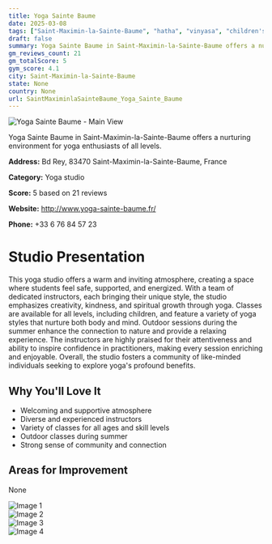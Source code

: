 ```yaml
---
title: Yoga Sainte Baume
date: 2025-03-08
tags: ["Saint-Maximin-la-Sainte-Baume", "hatha", "vinyasa", "children's yoga", "welcoming", "community", "Saint-Maximin-la-Sainte-Baume"]  
draft: false
summary: Yoga Sainte Baume in Saint-Maximin-la-Sainte-Baume offers a nurturing environment for yoga enthusiasts of all levels.
gm_reviews_count: 21
gm_totalScore: 5
gym_score: 4.1
city: Saint-Maximin-la-Sainte-Baume
state: None
country: None
url: SaintMaximinlaSainteBaume_Yoga_Sainte_Baume
---
```


<div className="aspect-[16/9] relative my-8">
  <img 
    src="https://lh5.googleusercontent.com/p/AF1QipOr22_5_YPzClHyjXSEOxidvmchP7KZSMTtB_ZK=w1920-h1080-k-no"
    alt="Yoga Sainte Baume - Main View"
    className="object-cover absolute inset-0 w-full h-full rounded-lg"
  />
</div>

Yoga Sainte Baume in Saint-Maximin-la-Sainte-Baume offers a nurturing environment for yoga enthusiasts of all levels.

**Address:** Bd Rey, 83470 Saint-Maximin-la-Sainte-Baume, France

**Category:** Yoga studio

**Score:** 5 based on 21 reviews

**Website:** http://www.yoga-sainte-baume.fr/

**Phone:** +33 6 76 84 57 23

# Studio Presentation

This yoga studio offers a warm and inviting atmosphere, creating a space where students feel safe, supported, and energized. With a team of dedicated instructors, each bringing their unique style, the studio emphasizes creativity, kindness, and spiritual growth through yoga. Classes are available for all levels, including children, and feature a variety of yoga styles that nurture both body and mind. Outdoor sessions during the summer enhance the connection to nature and provide a relaxing experience. The instructors are highly praised for their attentiveness and ability to inspire confidence in practitioners, making every session enriching and enjoyable. Overall, the studio fosters a community of like-minded individuals seeking to explore yoga's profound benefits.

## Why You'll Love It

- Welcoming and supportive atmosphere
- Diverse and experienced instructors
- Variety of classes for all ages and skill levels
- Outdoor classes during summer
- Strong sense of community and connection

## Areas for Improvement

None

<div className="grid grid-cols-1 xl:grid-cols-2 gap-4 my-8">
<div className="aspect-[4/3] relative"><img src="https://lh5.googleusercontent.com/p/AF1QipMJ6csJNrylutqEe9EFaoOq7lppLlzUFmJkYeB_=w1920-h1080-k-no" alt="Image 1" className="object-cover absolute inset-0 w-full h-full rounded-lg" /></div>
<div className="aspect-[4/3] relative"><img src="https://lh5.googleusercontent.com/p/AF1QipNF2UcLwLoZ6z3Gg6JdPenVjwQZhaNnYx2uUTm7=w1920-h1080-k-no" alt="Image 2" className="object-cover absolute inset-0 w-full h-full rounded-lg" /></div>
<div className="aspect-[4/3] relative"><img src="https://lh5.googleusercontent.com/p/AF1QipOhrqo6c01QocLPj-nJt68ogabFiMXegqOdsUGK=w1920-h1080-k-no" alt="Image 3" className="object-cover absolute inset-0 w-full h-full rounded-lg" /></div>
<div className="aspect-[4/3] relative"><img src="https://lh5.googleusercontent.com/p/AF1QipPtjXBQT9LdEqCHgvDfakkWPbIR007dU_ZHcDJl=w1920-h1080-k-no" alt="Image 4" className="object-cover absolute inset-0 w-full h-full rounded-lg" /></div>
</div>